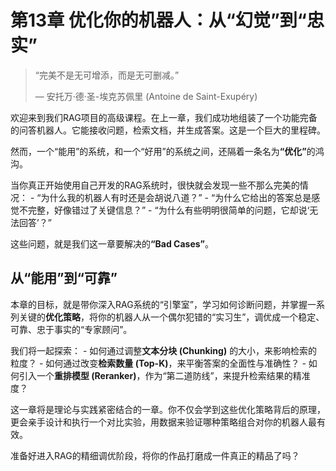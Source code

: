 # 第13章 优化你的机器人：从“幻觉”到“忠实” {#sec-rag-optimization}

> “完美不是无可增添，而是无可删减。”
>
> --- 安托万·德·圣-埃克苏佩里 (Antoine de Saint-Exupéry)

欢迎来到我们RAG项目的高级课程。在上一章，我们成功地组装了一个功能完备的问答机器人。它能接收问题，检索文档，并生成答案。这是一个巨大的里程碑。

然而，一个“能用”的系统，和一个“好用”的系统之间，还隔着一条名为**“优化”**的鸿沟。

当你真正开始使用自己开发的RAG系统时，很快就会发现一些不那么完美的情况：
-   “为什么我的机器人有时还是会胡说八道？”
-   “为什么它给出的答案总是感觉不完整，好像错过了关键信息？”
-   “为什么有些明明很简单的问题，它却说‘无法回答’？”

这些问题，就是我们这一章要解决的**“Bad Cases”**。

## 从“能用”到“可靠”

本章的目标，就是带你深入RAG系统的“引擎室”，学习如何诊断问题，并掌握一系列关键的**优化策略**，将你的机器人从一个偶尔犯错的“实习生”，调优成一个稳定、可靠、忠于事实的“专家顾问”。

我们将一起探索：
-   如何通过调整**文本分块 (Chunking)** 的大小，来影响检索的粒度？
-   如何通过改变**检索数量 (Top-K)**，来平衡答案的全面性与准确性？
-   如何引入一个**重排模型 (Reranker)**，作为“第二道防线”，来提升检索结果的精准度？

这一章将是理论与实践紧密结合的一章。你不仅会学到这些优化策略背后的原理，更会亲手设计和执行一个对比实验，用数据来验证哪种策略组合对你的机器人最有效。

准备好进入RAG的精细调优阶段，将你的作品打磨成一件真正的精品了吗？

